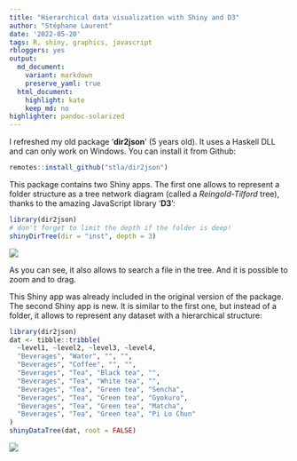 ```yaml
---
title: "Hierarchical data visualization with Shiny and D3"
author: "Stéphane Laurent"
date: '2022-05-20'
tags: R, shiny, graphics, javascript
rbloggers: yes
output:
  md_document:
    variant: markdown
    preserve_yaml: true
  html_document:
    highlight: kate
    keep_md: no
highlighter: pandoc-solarized
---
```


I refreshed my old package '**dir2json**' (5 years old). It uses a Haskell DLL 
and can only work on Windows. You can install it from Github:

```r
remotes::install_github("stla/dir2json")
```

This package contains two Shiny apps. The first one allows to represent a 
folder structure as a tree network diagram (called a *Reingold-Tilford* tree), 
thanks to the amazing JavaScript library '**D3**':

```r
library(dir2json)
# don't forget to limit the depth if the folder is deep!
shinyDirTree(dir = "inst", depth = 3)
```

![](./figures/shinyDirTree.gif)

As you can see, it also allows to search a file in the tree. And it is possible 
to zoom and to drag.

This Shiny app was already included in the original version of the package. 
The second Shiny app is new. It is similar to the first one, but instead of a 
folder, it allows to represent any dataset with a hierarchical structure:

```r
library(dir2json)
dat <- tibble::tribble(
  ~level1, ~level2, ~level3, ~level4, 
  "Beverages", "Water", "", "", 
  "Beverages", "Coffee", "", "", 
  "Beverages", "Tea", "Black tea", "", 
  "Beverages", "Tea", "White tea", "", 
  "Beverages", "Tea", "Green tea", "Sencha", 
  "Beverages", "Tea", "Green tea", "Gyokuro", 
  "Beverages", "Tea", "Green tea", "Matcha", 
  "Beverages", "Tea", "Green tea", "Pi Lo Chun"
)
shinyDataTree(dat, root = FALSE)
```

![](./figures/shinyDataTree.gif)
